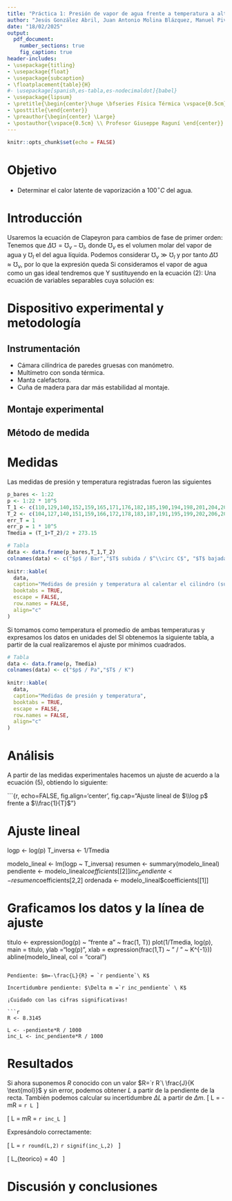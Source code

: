 ```yaml
---
title: "Práctica 1: Presión de vapor de agua frente a temperatura a altas presiones"
author: "Jesús González Abril, Juan Antonio Molina Blázquez, Manuel Pividal Otero"
date: "18/02/2025"
output: 
  pdf_document: 
    number_sections: true
    fig_caption: true
header-includes:
- \usepackage{titling}
- \usepackage{float}
- \usepackage{subcaption}
- \floatplacement{table}{H}
#- \usepackage[spanish,es-tabla,es-nodecimaldot]{babel}
- \usepackage{lipsum}
- \pretitle{\begin{center}\huge \bfseries Física Térmica \vspace{0.5cm} \\ \Large}
- \posttitle{\end{center}}
- \preauthor{\begin{center} \Large}
- \postauthor{\vspace{0.5cm} \\ Profesor Giuseppe Raguní \end{center}}
---
```


```r
knitr::opts_chunk$set(echo = FALSE)
```

# Objetivo

- Determinar el calor latente de vaporización a $100^{\circ} C$ del agua.

# Introducción

Usaremos la ecuación de Clapeyron para cambios de fase de primer orden:
\begin{align}
\frac{dp}{dT}=\frac{L}{T\Delta\mho}
\end{align}
Tenemos que $\Delta\mho=\mho_v-\mho_l$, donde $\mho_v$ es el volumen molar del vapor de agua y $\mho_l$ el del agua líquida. Podemos considerar $\mho_v \gg \mho_l$ y por tanto $\Delta\mho\approx\mho_v$, por lo que la expresión queda
\begin{align}
\frac{dp}{dT}=\frac{L}{T\mho_v}
\end{align}
Si consideramos el vapor de agua como un gas ideal tendremos que
\begin{align}
\mho_v=\frac{RT}{p}
\end{align}
Y sustituyendo en la ecuación (2):
\begin{align}
\frac{dp}{dT}=\frac{Lp}{RT^2}
\end{align}
Una ecuación de variables separables cuya solución es:
\begin{align}
\log p=-\frac{L}{RT}+K
\end{align}

\clearpage

# Dispositivo experimental y metodología

## Instrumentación

- Cámara cilíndrica de paredes gruesas con manómetro.
- Multímetro con sonda térmica.
- Manta calefactora.
- Cuña de madera para dar más estabilidad al montaje.

## Montaje experimental

<!-- ![Montaje experimental](logo.png){width="200"} -->
 
## Método de medida 

\begin{enumerate}
    \item Una vez el cilindro esté lleno de agua y situado sobre la manta calefactora, conectamos esta y dejamos que se caliente hasta los $100^\circ C$.
    \item A partir de ese momento empezamos a tomar medidas tanto de la presión medida por el manómetro como de la temperatura medida por el multímetro.
    \item Cuando la presión llegue a $22 Bar$ desconectamos la manta calefactora y según se va enfriando hasta volver a $1 Bar$ seguimos tomando medidas.
\end{enumerate}

# Medidas

Las medidas de presión y temperatura registradas fueron las siguientes
```r
p_bares <- 1:22
p <- 1:22 * 10^5
T_1 <- c(110,129,140,152,159,165,171,176,182,185,190,194,198,201,204,208,211,214,216,218,221,224)
T_2 <- c(104,127,140,151,159,166,172,178,183,187,191,195,199,202,206,209,211,213,217,219,221,224)
err_T = 1
err_p = 1 * 10^5
Tmedia = (T_1+T_2)/2 + 273.15

# Tabla
data <- data.frame(p_bares,T_1,T_2)
colnames(data) <- c("$p$ / Bar","$T$ subida / $^\\circ C$", "$T$ bajada / $^\\circ C$")
  
knitr::kable(
  data,
  caption="Medidas de presión y temperatura al calentar el cilindro (subida) y dejar que se enfríe (bajada)",
  booktabs = TRUE,
  escape = FALSE,
  row.names = FALSE,
  align="c"
)
```

Si tomamos como temperatura el promedio de ambas temperaturas y expresamos los datos en unidades del SI obtenemos la siguiente tabla, a partir de la cual realizaremos el ajuste por mínimos cuadrados.

```r
# Tabla
data <- data.frame(p, Tmedia)
colnames(data) <- c("$p$ / Pa","$T$ / K")
  
knitr::kable(
  data,
  caption="Medidas de presión y temperatura",
  booktabs = TRUE,
  escape = FALSE,
  row.names = FALSE,
  align="c"
)
```

\clearpage

# Análisis

A partir de las medidas experimentales hacemos un ajuste de acuerdo a la ecuación (5), obtiendo lo siguiente:

```{r, echo=FALSE, fig.align='center', fig.cap="Ajuste lineal de $\\log p$ frente a $\\frac{1}{T}$"}

# Ajuste lineal
logp <- log(p)
T_inversa <- 1/Tmedia

modelo_lineal <- lm(logp ~ T_inversa)
resumen <- summary(modelo_lineal)
pendiente <- modelo_lineal$coefficients[[2]]
inc_pendiente <- resumen$coefficients[2,2]
ordenada <- modelo_lineal$coefficients[[1]]

# Graficamos los datos y la línea de ajuste

titulo <- expression(log(p) ~ "frente a" ~ frac(1, T))
plot(1/Tmedia, log(p), main = titulo, ylab ="log(p)", xlab = expression(frac(1,T) ~ " / " ~ K^{-1}))
abline(modelo_lineal, col = "coral")
```

Pendiente: $m=-\frac{L}{R} = `r pendiente`\ K$

Incertidumbre pendiente: $\Delta m =`r inc_pendiente` \ K$

¡Cuidado con las cifras significativas!

```r
R <- 8.3145

L <- -pendiente*R / 1000
inc_L <- inc_pendiente*R / 1000

```

# Resultados

Si ahora suponemos $R$ conocido con un valor $R=`r R`\ \frac{J}{K \text{mol}}$ y sin error, podemos obtener $L$ a partir de la pendiente de la recta. También podemos calcular su incertidumbre $\Delta L$ a partir de $\Delta m$.
\[
L = -mR = `r L`\ \frac{kJ}{\text{mol}}
\]

\[
\Delta L = \Delta mR = `r inc_L`\ \frac{kJ}{\text{mol}}
\]

Expresándolo correctamente:

\[
L = `r round(L,2)` \pm `r signif(inc_L,2)` \ \frac{kJ}{\text{mol}}
\]

\[
L_{teorico} = 40 \ \frac{kJ}{\text{mol}}
\]


# Discusión y conclusiones

\lipsum[1]

